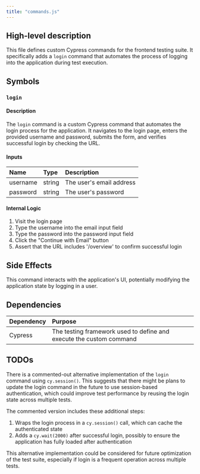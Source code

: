 ```yaml
---
title: "commands.js"
---
```


## High-level description
This file defines custom Cypress commands for the frontend testing suite. It specifically adds a `login` command that automates the process of logging into the application during test execution.

## Symbols

### `login`
#### Description
The `login` command is a custom Cypress command that automates the login process for the application. It navigates to the login page, enters the provided username and password, submits the form, and verifies successful login by checking the URL.

#### Inputs
| Name | Type | Description |
|:-----|:-----|:------------|
| username | string | The user's email address |
| password | string | The user's password |

#### Internal Logic
1. Visit the login page
2. Type the username into the email input field
3. Type the password into the password input field
4. Click the "Continue with Email" button
5. Assert that the URL includes '/overview' to confirm successful login

## Side Effects
This command interacts with the application's UI, potentially modifying the application state by logging in a user.

## Dependencies
| Dependency | Purpose |
|:-----------|:--------|
| Cypress | The testing framework used to define and execute the custom command |

## TODOs
There is a commented-out alternative implementation of the `login` command using `cy.session()`. This suggests that there might be plans to update the login command in the future to use session-based authentication, which could improve test performance by reusing the login state across multiple tests.

The commented version includes these additional steps:
1. Wraps the login process in a `cy.session()` call, which can cache the authenticated state
2. Adds a `cy.wait(2000)` after successful login, possibly to ensure the application has fully loaded after authentication

This alternative implementation could be considered for future optimization of the test suite, especially if login is a frequent operation across multiple tests.